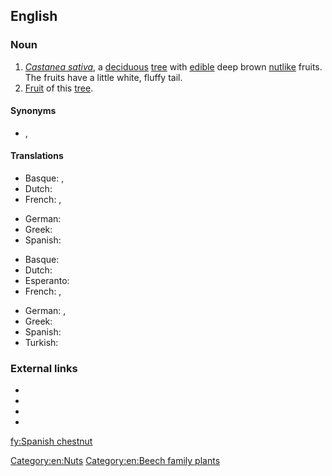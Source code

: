 ==English==
{{rfi|en}}

===Noun===
{{en-noun|head=[[Spanish]] [[chestnut]]}}

# ''[[Castanea sativa]]'', a [[deciduous]] [[tree]] with [[edible]] deep brown [[nut]]like fruits. The fruits have a little white, fluffy tail.
# [[fruit|Fruit]] of this [[tree]].

====Synonyms====
* {{l|en|sweet chestnut}}, {{vern|European chestnut|pedia=1}} {{qualifier|US}}

====Translations====
{{trans-top|tree}}
* Basque: {{t|eu|gaztainondo}}, {{t|eu|gaztainarbola}}
* Dutch: {{t|nl|tamme kastanjeboom}}
* French: {{t|fr|châtaignier commun|m}}, {{t+|fr|marronnier|m}}
{{trans-mid}}
* German: {{t+|de|Kastanienbaum|m}}
* Greek: {{t+|el|καστανιά|f}}
* Spanish: {{t+|es|castaño|m}}
{{trans-bottom}}

{{trans-top|fruit}}
* Basque: {{t|eu|gaztaina}}
* Dutch: {{t|nl|tamme kastanje|m}}
* Esperanto: {{t|eo|marono}}
* French: {{t+|fr|châtain|m}}, {{t+|fr|marron|m}}
{{trans-mid}}
* German: {{t+|de|Kastanie|f}}, {{t|de|Esskastanie|f}}
* Greek: {{t+|el|κάστανο|n}}
* Spanish: {{t+|es|castaña|f}}
* Turkish: {{t+|tr|kestane}}
{{trans-bottom}}

===External links===
* {{projectlink|wikipedia}}
* {{specieslite|Castanea sativa}}
* {{comcatlite|Castanea sativa}}
* {{R:USDA Plants|CASA27|Castanea sativa}}

[[Category:en:Nuts]]
[[Category:en:Beech family plants]]

[[fy:Spanish chestnut]]
